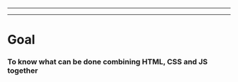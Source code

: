 



<WSlideMain
  subtitle=""
  title="JS and the DOM"
/>

---

<WSlide2
  title="Content"
  content1="DOM manipulation"
  content2="Events"
  content3="Good Practices"
  content4="Animations (brief intro)"
/>

---


# Goal
### To know what can be done combining HTML, CSS and JS together
